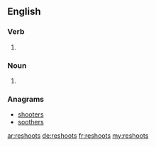 ==English==

===Verb===
{{head|en}}

# {{en-third-person singular of|reshoot}}

===Noun===
{{head|en|plural}}
# {{plural of|reshoot|lang=en}}

===Anagrams===
* [[shooters#English|shooters]]
* [[soothers#English|soothers]]

[[ar:reshoots]]
[[de:reshoots]]
[[fr:reshoots]]
[[my:reshoots]]